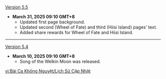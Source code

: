 {{Change History/Header}}
[[Version 5.5]]
* '''March 31, 2025 09:10 GMT+8'''
** Updated first page background.
** Updated second (Wheel of Fate) and third (Hiisi Island) pages' text.
** Added share rewards for Wheel of Fate and Hiisi Island.
----
[[Version 5.4]]
* '''March 10, 2025 09:10 GMT+8'''
** Song of the Welkin Moon was released.
<noinclude>
[[vi:Bài Ca Không Nguyệt/Lịch Sử Cập Nhật]]
</noinclude>